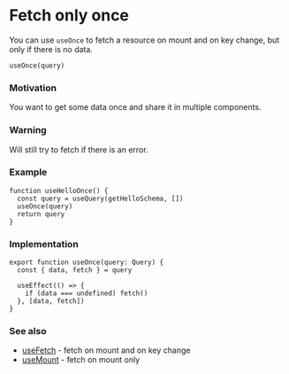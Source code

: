 # Fetch only once

You can use `useOnce` to fetch a resource on mount and on key change, but only if there is no data.

```tsx
useOnce(query) 
```

### Motivation

You want to get some data once and share it in multiple components.

### Warning

Will still try to fetch if there is an error.

### Example

```tsx
function useHelloOnce() {
  const query = useQuery(getHelloSchema, [])
  useOnce(query)
  return query
}
```

### Implementation

```tsx
export function useOnce(query: Query) {
  const { data, fetch } = query

  useEffect(() => {
    if (data === undefined) fetch()
  }, [data, fetch])
}
```

### See also

- [useFetch](/features/use-fetch) - fetch on mount and on key change
- [useMount](/features/use-mount) - fetch on mount only
